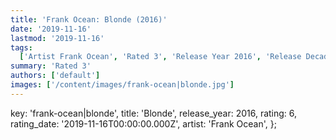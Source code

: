 ```yaml
---
title: 'Frank Ocean: Blonde (2016)'
date: '2019-11-16'
lastmod: '2019-11-16'
tags:
  ['Artist Frank Ocean', 'Rated 3', 'Release Year 2016', 'Release Decade 2010']
summary: 'Rated 3'
authors: ['default']
images: ['/content/images/frank-ocean|blonde.jpg']
---
```


  key: 'frank-ocean|blonde',
  title: 'Blonde',
  release_year: 2016,
  rating: 6,
  rating_date: '2019-11-16T00:00:00.000Z',
  artist: 'Frank Ocean',
};

<MusicRating data={data} />
